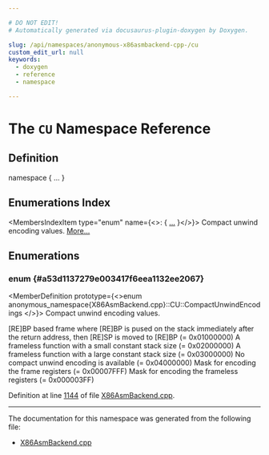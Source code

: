 ```yaml
---

# DO NOT EDIT!
# Automatically generated via docusaurus-plugin-doxygen by Doxygen.

slug: /api/namespaces/anonymous-x86asmbackend-cpp-/cu
custom_edit_url: null
keywords:
  - doxygen
  - reference
  - namespace

---
```





# The `CU` Namespace Reference

<DoxygenPage pluginConfig={pluginConfig}>



## Definition

<CodeBlock>namespace &#123; ... &#125;</CodeBlock>

## Enumerations Index

<MembersIndex>

<MembersIndexItem
  type="enum"
  name={<>:  &#123; <a href="#a53d1137279e003417f6eea1132ee2067">...</a> &#125;</>}>
Compact unwind encoding values. <a href="#a53d1137279e003417f6eea1132ee2067">More...</a>
</MembersIndexItem>

</MembersIndex>


<SectionDefinition>

## Enumerations

### enum  {#a53d1137279e003417f6eea1132ee2067}

<MemberDefinition
  prototype={<>enum anonymous_namespace&#123;X86AsmBackend.cpp&#125;::CU::CompactUnwindEncodings </>}>
Compact unwind encoding values.

<EnumerationList title="Enumeration values">

<Link id="a53d1137279e003417f6eea1132ee2067a6a430d800822edae2d2e36131395615d" />
<EnumerationListItem name="UNWIND_MODE_BP_FRAME">
&#91;RE&#93;BP based frame where &#91;RE&#93;BP is pused on the stack immediately after the return address, then &#91;RE&#93;SP is moved to &#91;RE&#93;BP (= 0x01000000)
</EnumerationListItem>

<Link id="a53d1137279e003417f6eea1132ee2067ad96614bec64aaa57a8bac8c6f07181d7" />
<EnumerationListItem name="UNWIND_MODE_STACK_IMMD">
A frameless function with a small constant stack size (= 0x02000000)
</EnumerationListItem>

<Link id="a53d1137279e003417f6eea1132ee2067abc74b2c720b10e4cc1347bd310a930b4" />
<EnumerationListItem name="UNWIND_MODE_STACK_IND">
A frameless function with a large constant stack size (= 0x03000000)
</EnumerationListItem>

<Link id="a53d1137279e003417f6eea1132ee2067a525c66164a17a018715e2943f976b565" />
<EnumerationListItem name="UNWIND_MODE_DWARF">
No compact unwind encoding is available (= 0x04000000)
</EnumerationListItem>

<Link id="a53d1137279e003417f6eea1132ee2067af4ab9f398422d0b86cd487c6edd95736" />
<EnumerationListItem name="UNWIND_BP_FRAME_REGISTERS">
Mask for encoding the frame registers (= 0x00007FFF)
</EnumerationListItem>

<Link id="a53d1137279e003417f6eea1132ee2067a0d782a80c0c846892bebe03111c8372a" />
<EnumerationListItem name="UNWIND_FRAMELESS_STACK_REG_PERMUTATION">
Mask for encoding the frameless registers (= 0x000003FF)
</EnumerationListItem>

</EnumerationList>

Definition at line <a href="/docs/api/files/lib/lib/target/lib/target/x86/lib/target/x86/mctargetdesc/x86asmbackend-cpp/#l01144">1144</a> of file <a href="/docs/api/files/lib/lib/target/lib/target/x86/lib/target/x86/mctargetdesc/x86asmbackend-cpp">X86AsmBackend.cpp</a>.
</MemberDefinition>

</SectionDefinition>

<hr/>

The documentation for this namespace was generated from the following file:

<ul>
<li><a href="/docs/api/files/lib/lib/target/lib/target/x86/lib/target/x86/mctargetdesc/x86asmbackend-cpp">X86AsmBackend.cpp</a></li>
</ul>

</DoxygenPage>
